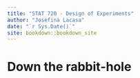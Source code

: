```yaml
--- 
title: "STAT 720 - Design of Experiments"
author: "Josefina Lacasa"
date: "`r Sys.Date()`"
site: bookdown::bookdown_site
---
```


# Down the rabbit-hole
